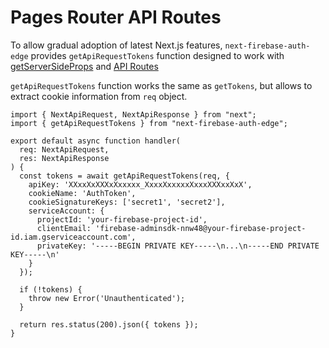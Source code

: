 # Pages Router API Routes

To allow gradual adoption of latest Next.js features, `next-firebase-auth-edge` provides `getApiRequestTokens` function designed to work with [getServerSideProps](/docs/usage/get-server-side-props) and [API Routes](https://nextjs.org/docs/pages/building-your-application/routing/api-routes)

`getApiRequestTokens` function works the same as `getTokens`, but allows to extract cookie information from `req` object.

```tsx
import { NextApiRequest, NextApiResponse } from "next";
import { getApiRequestTokens } from "next-firebase-auth-edge";

export default async function handler(
  req: NextApiRequest,
  res: NextApiResponse
) {
  const tokens = await getApiRequestTokens(req, {
    apiKey: 'XXxxXxXXXxXxxxxx_XxxxXxxxxxXxxxXXXxxXxX',
    cookieName: 'AuthToken',
    cookieSignatureKeys: ['secret1', 'secret2'],
    serviceAccount: {
      projectId: 'your-firebase-project-id',
      clientEmail: 'firebase-adminsdk-nnw48@your-firebase-project-id.iam.gserviceaccount.com',
      privateKey: '-----BEGIN PRIVATE KEY-----\n...\n-----END PRIVATE KEY-----\n'
    }
  });

  if (!tokens) {
    throw new Error('Unauthenticated');
  }

  return res.status(200).json({ tokens });
}
```
